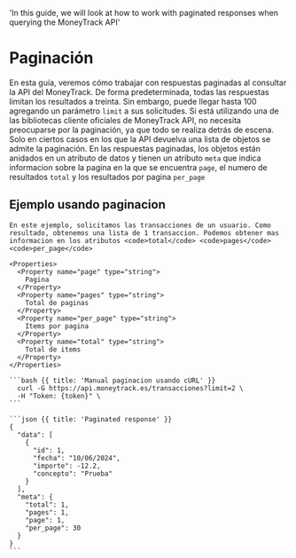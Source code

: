   'In this guide, we will look at how to work with paginated responses when querying the MoneyTrack API'

# Paginación

En esta guía, veremos cómo trabajar con respuestas paginadas al consultar la API del MoneyTrack. De forma predeterminada, todas las respuestas limitan los resultados a treinta. Sin embargo, puede llegar hasta 100 agregando un parámetro `limit` a sus solicitudes. Si está utilizando una de las bibliotecas cliente oficiales de MoneyTrack API, no necesita preocuparse por la paginación, ya que todo se realiza detrás de escena.
Solo en ciertos casos en los que la API devuelva una lista de objetos se admite la paginación. En las respuestas paginadas, los objetos están anidados en un atributo de datos y tienen un atributo `meta` que indica informacion sobre la pagina en la que se encuentra `page`, el numero de resultados `total` y los resultados por pagina `per_page`

## Ejemplo usando paginacion

<Row>
  <Col>

    En este ejemplo, solicitamos las transacciones de un usuario. Como resultado, obtenemos una lista de 1 transaccion. Podemos obtener mas informacion en los atributos <code>total</code> <code>pages</code> <code>per_page</code> 

    <Properties>
      <Property name="page" type="string">
        Pagina
      </Property>
      <Property name="pages" type="string">
        Total de paginas
      </Property>
      <Property name="per_page" type="string">
        Items por pagina
      </Property>
      <Property name="total" type="string">
        Total de items
      </Property>
    </Properties>

  </Col>
  <Col>

    ```bash {{ title: 'Manual paginacion usando cURL' }}
      curl -G https://api.moneytrack.es/transacciones?limit=2 \
      -H "Token: {token}" \
    ```

    ```json {{ title: 'Paginated response' }}
    {
      "data": [
        {
          "id": 1,
          "fecha": "10/06/2024",
          "importe": -12.2,
          "concepto": "Prueba"
        }
      ],
      "meta": {
        "total": 1,
        "pages": 1,
        "page": 1,
        "per_page": 30
      }
    }
    ```

  </Col>
</Row>
